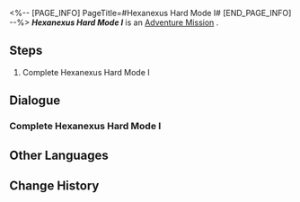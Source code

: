 <%-- [PAGE_INFO]
PageTitle=#Hexanexus Hard Mode I#
[END_PAGE_INFO] --%>
{{Stub|Dialogue.}}
{{Mission Infobox
|id            = 8025213
|title         = 
|image         = <!--Mission Hexanexus Hard Mode I.png-->
|type          = Adventure
|event_name    = 
|chapter       = 
|requirements  = 
|summary       = <!--official mission summary from Fate's Atlas-->
|characters    = Trailblazer
|startLocation = [[<!--starting world-->]] - [[<!--starting area-->]]
|world         = <!--starting world-->
|area          = <!--starting area-->
|prev          = 
|next          = 
|rewards       = 
}}
'''''Hexanexus Hard Mode I''''' is an [[Adventure Mission]]<!--in [world]-->.

==Steps==
# Complete Hexanexus Hard Mode I

<!--
==Gameplay Notes==

--><!--
==Trial Character==

-->
==Dialogue==
{{Stub Dialogue}}
===Complete Hexanexus Hard Mode I===
{{Mission Description|type=adventure|location=<!--to be added-->|Complete Hexanexus Hard Mode I}}
{{Dialogue Start}}
:{{tx}}
{{Dialogue End}}

==Other Languages==
{{Other Languages
|en   = Hexanexus Hard Mode I
|zhs  = 「枘凿六合」困难模式I
|zht  = 「枘鑿六合」困難模式I
|ja   = 「枘構立方」難易度・困難I
|ko   = 「모순된 결합체」 어려움 모드 I
|es   = Hexanexus: modo difícil&nbsp;I
|fr   = Mode difficile I de l'Hexanexus
|ru   = Гексанексус - Сложный режим I
|th   = Hexanexus โหมดยาก I
|vi   = "Khối Lục Giác" Chế Độ Khó I
|de   = Hexanexus – Schwerer Modus I
|id   = "Hexanexus" Mode Sulit I
|pt   = Hexanexus - Modo Difícil I
}}

==Change History==
{{Change History|2.5}}
